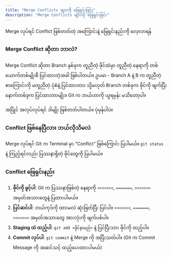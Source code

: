 ```yaml
---
title: "Merge Conflicts များကို ဖြေရှင်းခြင်း"
description: "Merge Conflicts များကို ဖြေရှင်းခြင်း"
---
```



<Aside type="tip" title="ရည်ရွယ်ချက်">
  Merge လုပ်ရင် Conflict ဖြစ်တတ်တဲ့ အကြောင်းနဲ့ ဖြေရှင်းနည်းကို လေ့လာရန်
</Aside>

### Merge Conflict ဆိုတာ ဘာလဲ?

Merge Conflict ဆိုတာ Branch နှစ်ခုက တူညီတဲ့ ဖိုင်ထဲမှာ တူညီတဲ့ နေရာကို တစ်ယောက်တစ်မျိုးစီ ပြင်ထားတဲ့အခါ ဖြစ်ပါတယ်။ ဥပမာ - Branch A နဲ့ B က တူညီတဲ့ စာကြောင်းကို မတူညီတဲ့ ပုံစံနဲ့ ပြင်ထားတာ၊ သို့မဟုတ် Branch တစ်ခုက ဖိုင်ကို ဖျက်ပြီး နောက်တစ်ခုက ပြင်ထားတာမျိုး။ Git က ဘယ်ဟာကို ယူရမှန်း မသိတော့ပါ။

<Aside type="danger" title="မှတ်ချက်">
  အပြိုင် အလုပ်လုပ်ရင် ဒါမျိုး ဖြစ်တတ်ပါတယ်။ ပုံမှန်ပါပဲ။
</Aside>

### Conflict ဖြစ်နေပြီလား ဘယ်လိုသိမလဲ

Merge လုပ်ရင် Git က Terminal မှာ "Conflict" ဖြစ်ကြောင်း ပြပါမယ်။ `git status` နဲ့ ကြည့်ရင်လည်း ပြဿနာရှိတဲ့ ဖိုင်တွေကို ပြပါမယ်။

### Conflict ဖြေရှင်းနည်း

1. **ဖိုင်ကို ဖွင့်ပါ**: Git က ပြဿနာဖြစ်တဲ့ နေရာကို `<<<<<<<`, `=======`, `>>>>>>>` အမှတ်အသားတွေနဲ့ ပြထားပါမယ်။
2. **ပြင်ဆင်ပါ**: ဘယ်ကုဒ်ကို ထားမလဲ ဆုံးဖြတ်ပြီး ပြင်ပါ။ `<<<<<<<`, `=======`, `>>>>>>>` အမှတ်အသားတွေ အားလုံးကို ဖျက်ပစ်ပါ။
3. **Staging ထဲ ထည့်ပါ**: `git add <ဖိုင်နာမည်>` နဲ့ ပြင်ပြီးသား ဖိုင်ကို ထည့်ပါ။
4. **Commit လုပ်ပါ**: `git commit` နဲ့ Merge ကို အပြီးသတ်ပါ။ (Git က Commit Message ကို အဆင်သင့် ထည့်ပေးထားပါမယ်)

<ContentImage imgSrc={conflicts} altText="merge conflict" />
